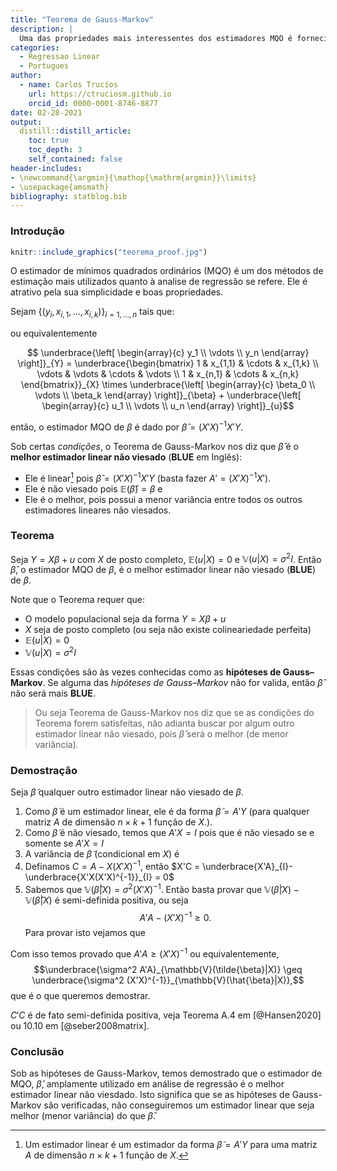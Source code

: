 ```yaml
---
title: "Teorema de Gauss-Markov"
description: |
  Uma das propriedades mais interessentes dos estimadores MQO é fornecida pelo Teorema de Gauss-Markov. Neste post discutimos a importância, significado e fornecemos uma demostração passo a passo do Teorema.
categories:
  - Regressao Linear
  - Portugues 
author:
  - name: Carlos Trucíos
    url: https://ctruciosm.github.io
    orcid_id: 0000-0001-8746-8877
date: 02-28-2021
output:
  distill::distill_article:
    toc: true
    toc_depth: 3
    self_contained: false
header-includes:
- \newcommand{\argmin}{\mathop{\mathrm{argmin}}\limits}
- \usepackage{amsmath}
bibliography: statblog.bib
---
```



### Introdução


```r
knitr::include_graphics("teorema_proof.jpg")
```


O estimador de mínimos quadrados ordinários (MQO) é um dos métodos de estimação mais utilizados quanto à analise de regressão se refere. Ele é atrativo pela sua simplicidade e boas propriedades. 


Sejam $\{(y_i, x_{i,1}, \ldots, x_{i,k})  \}_{i=1, \ldots, n}$ tais que: 


\begin{align}
\begin{split}\label{eq:1}
    y_1 &= \beta_0 + \beta_1 x_{1,1}  + \cdots + \beta_k x_{1,k} + u_1 \\
    \vdots \\
    y_n &= \beta_0 + \beta_1 x_{n,1}  + \cdots + \beta_k x_{n,k} + u_n \\
\end{split}
\end{align}

ou equivalentemente

$$ \underbrace{\left[ \begin{array}{c} y_1 \\ \vdots \\ y_n \end{array} \right]}_{Y} = \underbrace{\begin{bmatrix} 
1 & x_{1,1} & \cdots & x_{1,k} \\ 
\vdots & \vdots & \cdots & \vdots \\ 
1 & x_{n,1} & \cdots & x_{n,k} \end{bmatrix}}_{X} \times \underbrace{\left[ \begin{array}{c} \beta_0 \\ \vdots \\ \beta_k \end{array} \right]}_{\beta} + \underbrace{\left[ \begin{array}{c} u_1 \\ \vdots \\ u_n \end{array} \right]}_{u}$$

então, o estimador MQO de $\beta$ é dado por $\hat{\beta} = (X'X)^{-1}X'Y$. 



Sob certas *condições*, o Teorema de Gauss-Markov nos diz que $\hat{\beta}$ é o **melhor estimador linear não viesado** (**BLUE** em Inglês):

- Ele é linear^[Um estimador linear é um estimador da forma $\tilde{\beta} = A'Y$ para uma matriz $A$ de dimensão $n \times k+1$ função de $X$.] pois $\hat{\beta} = (X'X)^{-1}X'Y$ (basta fazer $A' = (X'X)^{-1}X'$).
- Ele é não viesado pois $\mathbb{E}(\hat{\beta}) = \beta$ e
- Ele é o melhor, pois possui a menor variância entre todos os outros estimadores lineares não viesados.



### Teorema


Seja $Y = X \beta + u$ com $X$ de posto completo, $\mathbb{E}(u|X) = 0$ e $\mathbb{V}(u|X) = \sigma^2 I$. Então $\hat{\beta}$, o estimador MQO de $\beta$, é o melhor estimador linear não viesado (**BLUE**) de $\beta$.


Note que o Teorema requer que:

- O modelo populacional seja da forma $Y = X \beta + u$ 
- $X$ seja de posto completo (ou seja não existe colineariedade perfeita)
- $\mathbb{E}(u|X) = 0$
- $\mathbb{V}(u|X) = \sigma^2 I$

Essas condições são às vezes conhecidas como as **hipóteses de Gauss--Markov**. Se alguma das *hipóteses de Gauss--Markov* não for valida, então $\hat{\beta}$ não será mais **BLUE**.



> Ou seja  Teorema de Gauss-Markov nos diz que se as condições do Teorema forem satisfeitas, não adianta buscar por algum outro estimador linear não viesado, pois $\hat{\beta}$ será o melhor (de menor variância).


### Demostração

Seja $\tilde{\beta}$ qualquer outro estimador linear não viesado de $\beta$.

1. Como $\tilde{\beta}$ é um estimador linear, ele é da forma $\tilde{\beta} = A'Y$ (para qualquer matriz $A$ de dimensão $n \times k+1$ função de $X$.).
2. Como $\tilde{\beta}$ é não viesado, temos que $A'X = I$ pois \begin{equation}
\begin{aligned}
\mathbb{E}(\tilde{\beta} | X)  & =  \mathbb{E}(A'Y | X)\\
                      & =  \mathbb{E}(A' (X\beta + u) | X) \\
                      & =  \mathbb{E}(A'X\beta|X) + \mathbb{E}(u|X) \\
                      & =  \mathbb{E}(A'X\beta|X) \quad \text{pois } \mathbb{E}(u|X) = 0 \\
                      & =  A'X \beta, 
\end{aligned}
\end{equation} que é não viesado se e somente se $A'X = I$
3. A variância de $\tilde{\beta}$ (condicional em $X$) é \begin{equation}
\begin{aligned}
\mathbb{V}(\tilde{\beta}|X) & =  \mathbb{V}(A'Y|X) \\
                   & =  A'\mathbb{V}(Y|X)A \\
                   & =  A'\mathbb{V}(X \beta + u|X)A \\
                   & =  A'\mathbb{V}(u|X)A \\
                   & =  A'\sigma^2 I A \\
                   & =  \sigma^2 A'A \\
\end{aligned}
\end{equation}
4. Definamos $C = A - X(X'X)^{-1}$, então $X'C = \underbrace{X'A}_{I}-\underbrace{X'X(X'X)^{-1}}_{I} = 0$
5. Sabemos que $\mathbb{V}(\hat{\beta}|X) = \sigma^2 (X'X)^{-1}$. Então basta provar que $\mathbb{V}(\tilde{\beta}|X) - \mathbb{V}(\hat{\beta}|X)$ é semi-definida positiva, ou seja $$A'A-(X'X)^{-1} \geq 0.$$ Para provar isto vejamos que \begin{equation}
\begin{aligned}
A'A-(X'X)^{-1} & =  [C+X(X'X)^{-1}]'[C+X(X'X)^{-1}] -(X'X)^{-1} \\
               & =  [C'+ (X'X)^{-1} X'] [C+X(X'X)^{-1}] -(X'X)^{-1} \\
               & =  C'C +  \underbrace{C' X}_{0}(X'X)^{-1} + (X'X)^{-1} \underbrace{X'C}_{0} \\ &  + (X'X)^{-1} \underbrace{X' X(X'X)^{-1}}_{I} -(X'X)^{-1}\\
               & =  C'C + (X'X)^{-1} -(X'X)^{-1} \\
               & =  C'C \geq 0.\\
\end{aligned}
\end{equation}

Com isso temos provado que $A'A \geq (X'X)^{-1}$ ou equivalentemente, $$\underbrace{\sigma^2 A'A}_{\mathbb{V}(\tilde{\beta}|X)} \geq \underbrace{\sigma^2 (X'X)^{-1}}_{\mathbb{V}(\hat{\beta}|X)},$$ que é o que queremos demostrar.

<aside>
$C'C$ é de fato semi-definida positiva, veja Teorema A.4 em [@Hansen2020] ou 10.10 em [@seber2008matrix].
</aside>


### Conclusão

Sob as hipóteses de Gauss-Markov, temos demostrado que o estimador de MQO, $\hat{\beta}$, amplamente utilizado em análise de regressão é o melhor estimador linear não viesdado. Isto significa que se as hipóteses de Gauss-Markov são verificadas, não conseguiremos um estimador linear que seja melhor (menor variância) do que $\hat{\beta}$.
